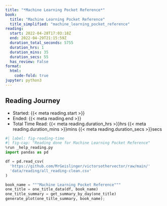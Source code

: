 ```yaml
---
title: "*Machine Learning Pocket Reference*"
book:
  title: "Machine Learning Pocket Reference"
  title_simplified: "machine_learning_pocket_reference"
reading:
  start: 2022-04-28T17:03:18Z
  end: 2022-04-29T21:15:59Z
  duration_total_seconds: 5755
  duration_hrs: 1
  duration_mins: 35
  duration_secs: 55
  has_review: False
format:
  html:
    code-fold: true
jupyter: python3
---
```


## Reading Journey

* Started: {{< meta reading.start >}}
* Ended: {{< meta reading.end >}}
* Total Time Read: {{< meta reading.duration_hrs >}}hrs {{< meta reading.duration_mins >}}mins {{< meta reading.duration_secs >}}secs

```python
#| label: fig-reading-time
#| fig-cap: "Reading done for Machine Learning Pocket Reference"
%run _help_reading.py
import pandas as pd

df = pd.read_csv(
  'https://github.com/MrGeislinger/victorsothervector/raw/main/'
  'data/reading/all_reading-clean.csv'
)

book_name = """Machine Learning Pocket Reference"""
one_title = one_title_data(df, book_name)
one_title_summary = get_summary_by_day(one_title)
generate_plot(one_title_summary, book_name);
```
